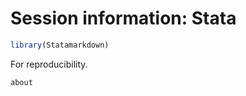 # Session information: Stata{-}

```r
library(Statamarkdown)
```

For reproducibility.
```stata
about
```

